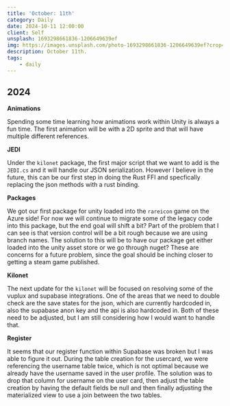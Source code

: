 ```yaml
---
title: 'October: 11th'
category: Daily
date: 2024-10-11 12:00:00
client: Self
unsplash: 1693298661836-1206649639ef
img: https://images.unsplash.com/photo-1693298661836-1206649639ef?crop=entropy&cs=srgb&fm=jpg&ixid=MnwzNjM5Nzd8MHwxfHJhbmRvbXx8fHx8fHx8fDE2ODE3NDg2ODY&ixlib=rb-4.0.3&q=85
description: October 11th.
tags:
    - daily
---
```



## 2024

**Animations**

Spending some time learning how animations work within Unity is always a fun time.
The first animation will be with a 2D sprite and that will have multiple different references.

**JEDI**

Under the `kilonet` package, the first major script that we want to add is the `JEDI.cs` and it will handle our JSON serialization.
However I believe in the future, this can be our first step in doing the Rust FFI and specfically replacing the json methods with a rust binding.

**Packages**

We got our first package for unity loaded into the `rareicon` game on the Azure side!
For now we will continue to migrate some of the legacy code into this package, but the end goal will shift a bit?
Part of the problem that I can see is that version control will be a bit rough because we are using branch names.
The solution to this will be to have our package get either loaded into the unity asset store or we go through nuget?
These are concerns for a future problem, since the goal should be inching closer to getting a steam game published.

**Kilonet**

The next update for the `kilonet` will be focused on resolving some of the vuplux and supabase integrations.
One of the areas that we need to double check are the save states for the json, which are currently hardcoded in, also the supabase anon key and the api is also hardcoded in.
Both of these need to be adjusted, but I am still considering how I would want to handle that.

**Register**

It seems that our register function within Supabase was broken but I was able to figure it out.
During the table creation for the usercard, we were referencing the username table twice, which is not optimal because we already have the username saved in the user profile.
The solution was to drop that column for username on the user card, then adjust the table creation by having the default fields be null and then finally adjusting the materialized view to use a join between the two tables.

<Adsense />